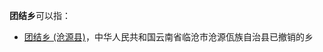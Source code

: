 '''团结乡'''可以指：
{{PRC admin/disambig|22/08/22/204/000|23/11/82/207/000|51/16/21/211/000|51/19/22/204/000|51/20/21/209/000|51/34/35/211/000|52/05/02/204/000|53/01/12/010/000|53/06/25/201/000|65/28/23/202/000}}
*[[团结乡_(沧源县)|团结乡 (沧源县)]]，中华人民共和国云南省临沧市沧源佤族自治县已撤销的乡
{{disambig|cat=三字中国乡名消歧义}}